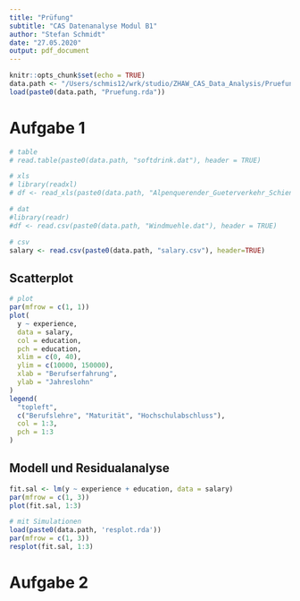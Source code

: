 ```yaml
---
title: "Prüfung"
subtitle: "CAS Datenanalyse Modul B1"
author: "Stefan Schmidt"
date: "27.05.2020"
output: pdf_document
---
```


```r
knitr::opts_chunk$set(echo = TRUE)
data.path <- "/Users/schmis12/wrk/studio/ZHAW_CAS_Data_Analysis/Pruefung_B1/data/"
load(paste0(data.path, "Pruefung.rda"))
```


# Aufgabe 1

```r

# table
# read.table(paste0(data.path, "softdrink.dat"), header = TRUE)

# xls
# library(readxl)
# df <- read_xls(paste0(data.path, "Alpenquerender_Gueterverkehr_Schiene.xls"))

# dat
#library(readr)
#df <- read.csv(paste0(data.path, "Windmuehle.dat"), header = TRUE)

# csv
salary <- read.csv(paste0(data.path, "salary.csv"), header=TRUE)

```


## Scatterplot

```r

# plot
par(mfrow = c(1, 1))
plot(
  y ~ experience,
  data = salary,
  col = education,
  pch = education,
  xlim = c(0, 40),
  ylim = c(10000, 150000),
  xlab = "Berufserfahrung",
  ylab = "Jahreslohn"
)
legend(
  "topleft",
  c("Berufslehre", "Maturität", "Hochschulabschluss"),
  col = 1:3,
  pch = 1:3
)
```


## Modell und Residualanalyse

```r
fit.sal <- lm(y ~ experience + education, data = salary)
par(mfrow = c(1, 3))
plot(fit.sal, 1:3)

# mit Simulationen
load(paste0(data.path, 'resplot.rda'))
par(mfrow = c(1, 3))
resplot(fit.sal, 1:3)

```




# Aufgabe 2

